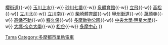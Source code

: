 {{鐵道路線
| 模板名稱 = 多摩都市單軌電車線
| 名稱 = [[File:Tama Toshi Monorail Logo.png|15px|link=多摩都市單軌電車]] <small>[[多摩都市單軌電車]]</small> [[多摩都市單軌電車線]] [[File:Tama Monorail Line symbol.svg|20px]]
| 代表色  =  #FF6633
| 背景顏色 = #FFFFFF 
| 車站列表 = [[上北台站|上北台]]{{-w}} [[櫻街道站|櫻街道]]{{-w}} [[玉川上水站|玉川上水]]{{-w}} [[砂川七番站|砂川七番]]{{-w}} [[泉體育館站|泉體育館]]{{-w}} [[立飛站|立飛]]{{-w}} [[高松站 (東京都)|高松]]{{-w}} [[立川北站|立川北]]{{-w}} [[立川南站|立川南]]{{-w}} [[柴崎體育館站|柴崎體育館]]{{-w}} [[甲州街道站|甲州街道]]{{-w}} [[萬願寺站|萬願寺]]{{-w}} [[高幡不動站|高幡不動]]{{-w}} [[程久保站|程久保]]{{-w}} [[多摩動物公園站|多摩動物公園]]{{-w}} [[中央大學·明星大學站|中央大學·明星大學]]{{-w}} [[大塚·帝京大學站|大塚·帝京大學]]{{-w}} [[松谷站|松谷]]{{-w}} [[多摩中心站|多摩中心]]
}}<noinclude>
[[Category:日本鐵路路線模板|Tama]]
[[Category:多摩都市單軌電車]]
</noinclude>